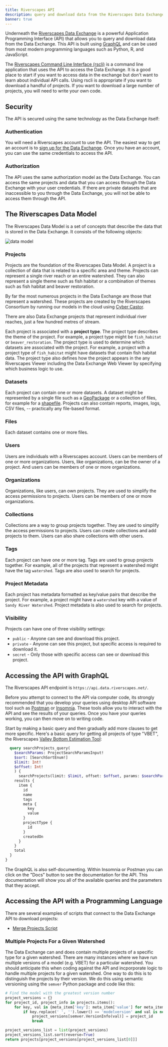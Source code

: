 ```yaml
---
title: Riverscapes API
description: query and download data from the Riverscapes Data Exchange
banner: true
---
```


Underneath the [Riverscapes Data Exchange](https://data.riverscapes/net) is a powerful Application Programming Interface (API) that allows you to query and download data from the Data Exchange. This API is built using [GraphQL](https://graphql.org/) and can be used from most modern programming languages such as Python, R, and JavaScript.

The [Riverscapes Command Line Interface (rscli)](./rscli) is a command line application that uses the API to access the Data Exchange. It is a good place to start if you want to access data in the exchange but don't want to learn about individual API calls. Using rscli is appropriate if you want to download a handful of projects. If you want to download a large number of projects, you will need to write your own code.

## Security

The API is secured using the same technology as the Data Exchange itself: 

### Authentication

You will need a Riverscapes account to use the API. The easiest way to get an account is to [sign up for the Data Exchange](https://data.riverscapes.net/signup). Once you have an account, you can use the same credentials to access the API.

### Authorization

The API uses the same authorization model as the Data Exchange. You can access the same projects and data that you can access through the Data Exchange with your user credentials. If there are private datasets that are inaccessible to you through the Data Exchange, you will not be able to access them through the API.

## The Riverscapes Data Model

The Riverscapes Data Model is a set of concepts that describe the data that is stored in the Data Exchange. It consists of the following objects:

![data model](https://docs.google.com/drawings/d/e/2PACX-1vTB-4Mf1XhnF7wzTD57yLj2gan32bocEk-z6d6wkECYdvFpSIWm232wR1kJPcexj3w7zQm7dL5RsDeX/pub?w=863&h=460)

### Projects

Projects are the foundation of the Riverscapes Data Model. A project is a collection of data that is related to a specific area and theme. Projects can represent a single river reach or an entire watershed. They can also represent a single theme such as fish habitat or a combination of themes such as fish habitat and beaver restoration.

By far the most numerous projects in the Data Exchange are those that represent a watershed. These projects are created by the Riverscapes Consortium by running our models in the cloud using [Cyber Castor](/api/cyber-castor).

There are also Data Exchange projects that represent individual river reaches, just a few hundred metres of stream.

Each project is associated with a **project type**. The project type describes the theme of the project. For example, a project type might be `fish_habitat` or `beaver_restoration`. The project type is used to determine which datasets are associated with the project. For example, a project with a project type of `fish_habitat` might have datasets that contain fish habitat data. The project type also defines how the project appears in the any Riverscapes Viewer including the Data Exchange Web Viewer by specifying which business logic to use.

### Datasets

Each project can contain one or more datasets. A dataset might be represented by a single file such as a [GeoPackage](https://www.geopackage.org/) or a collection of files, for example for a [shapefile](https://en.wikipedia.org/wiki/Shapefile). Projects can also contain reports, images, logs, CSV files, -- practically any file-based format.

### Files

Each dataset contains one or more files.

### Users

Users are individuals with a Riverscapes account. Users can be members of one or more organizations. Users, like organizations, can be the owner of a project. And users can be members of one or more organizations.

### Organizations

Organizations, like users, can own projects. They are used to simplify the access permissions to projects. Users can be members of one or more organizations.

### Collections

Collections are a way to group projects together. They are used to simplify the access permissions to projects. Users can create collections and add projects to them. Users can also share collections with other users.

### Tags

Each project can have one or more tag. Tags are used to group projects together. For example, all of the projects that represent a watershed might have the tag `watershed`. Tags are also used to search for projects.

### Project Metadata

Each project has metadata formatted as key/value pairs that describe the project. For example, a project might have a `watershed` key with a value of `Sandy River Watershed`. Project metadata is also used to search for projects.

### Visibility

Projects can have one of three visibility settings:

* `public` - Anyone can see and download this project.
* `private` - Anyone can see this project, but specific access is required to download it.
* `secret` - Only those with specific access can see or download this project.

## Accessing the API with GraphQL

The Riverscapes API endpoint is `https://api.data.riverscapes.net/`. 

Before you attempt to connect to the API via computer code, its strongly recommended that you develop your queries using desktop API software tool such as [Postman](https://www.postman.com) or [Insomnia](https://insomnia.rest). These tools allow you to interact with the API and see the results of your queries. Once you have your queries working, you can then move on to writing code.

Start by making a basic query and then gradually add more clauses to get more specific. Here's a basic query for getting all projects of type "VBET", the Riverscapes [Valley Bottom Estimation Tool](https://tools.riverscapes.net/vbet/):

```graphql
  query searchProjects_query(
    $searchParams: ProjectSearchParamsInput!
    $sort: [SearchSortEnum!]
    $limit: Int!
    $offset: Int!
    ) {
      searchProjects(limit: $limit, offset: $offset, params: $searchParams, sort: $sort) {
    results {
      item {
        id
        name
        tags
        meta {
          key
          value
        }
        projectType {
          id
        }
        createdOn
      }
    }
    total
  }
}
```

The GraphQL is also self-documenting. Within Insomnia or Postman you can click on the "Docs" button to see the documentation for the API. This documentation will show you all of the available queries and the parameters that they accept.

## Accessing the API with a Programming Language

There are several examples of scripts that connect to the Data Exchange API to download projects:

- [Merge Projects Script](https://github.com/Riverscapes/riverscapes-tools/blob/528241745fdb7228640754f3a131e0543b650669/lib/cybercastor/cybercastor/merge-projects.py)

### Multiple Projects For a Given Watershed

The Data Exchange can and does contain multiple projects of a specific type for a given watershed. There are many instances where we have run multiple versions of a model (e.g. VBET) for a particular watershed. You should anticipate this when coding against the API and incporporate logic to handle multiple projects for a given watershed. One way to do this is to distinguish the projects by their version. We do this using semantic versioning using the `semver` Python package and code like this:

```python
# Find the model with the greatest version number
project_versions = {}
for project_id, project_info in projects.items():
    for key, val in {meta_item['key']: meta_item['value'] for meta_item in project_info['meta']}.items():
        if key.replace(' ', '').lower() == 'modelversion' and val is not None:
            project_versions[semver.VersionInfo(val)] = project_id
            break

project_versions_list = list(project_versions)
project_versions_list.sort(reverse=True)
return projects[project_versions[project_versions_list[0]]]
```
